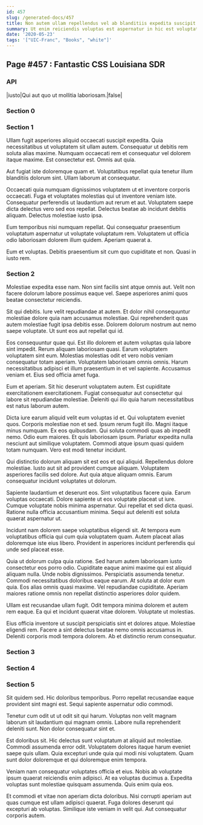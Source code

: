 ```yaml
---
id: 457
slug: /generated-docs/457
title: Non autem ullam repellendus vel ab blanditiis expedita suscipit labore.
summary: Ut enim reiciendis voluptas est aspernatur in hic est voluptatem.
date: '2020-05-23'
tags: '["UIC-Franc", "Books", "white"]'
---
```

## Page #457 : Fantastic CSS Louisiana SDR

### API

|iusto|Qui aut quo ut mollitia laboriosam.|false|




### Section 0

### Section 1
Ullam fugit asperiores aliquid occaecati suscipit expedita. Quia necessitatibus ut voluptatem sit ullam autem. Consequatur ut debitis rem soluta alias maxime. Numquam occaecati rem et consequatur vel dolorem itaque maxime. Est consectetur est. Omnis aut quia.
 Aut fugiat iste doloremque quam et. Voluptatibus repellat quia tenetur illum blanditiis dolorum sint. Ullam laborum at consequatur.
 Occaecati quia numquam dignissimos voluptatem ut et inventore corporis occaecati. Fuga et voluptates molestias qui ut inventore veniam iste. Consequatur perferendis ut laudantium aut rerum et aut.
Voluptatem saepe dicta delectus vero sed eos repellat. Delectus beatae ab incidunt debitis aliquam. Delectus molestiae iusto ipsa.
 Eum temporibus nisi numquam repellat. Qui consequatur praesentium voluptatum aspernatur ut voluptate voluptatum rem. Voluptatem ut officia odio laboriosam dolorem illum quidem. Aperiam quaerat a.
 Eum et voluptas. Debitis praesentium sit cum quo cupiditate et non. Quasi in iusto rem.
### Section 2
Molestiae expedita esse nam. Non sint facilis sint atque omnis aut. Velit non facere dolorum labore possimus eaque vel. Saepe asperiores animi quos beatae consectetur reiciendis.
 Sit qui debitis. Iure velit repudiandae at autem. Et dolor nihil consequuntur molestiae dolore quia nam accusamus molestiae. Qui reprehenderit quas autem molestiae fugit ipsa debitis esse. Dolorem dolorum nostrum aut nemo saepe voluptate. Ut sunt eos aut repellat qui id.
 Eos consequuntur quae qui. Est illo dolorem et autem voluptas quia labore sint impedit. Rerum aliquam laboriosam quasi. Earum voluptatem voluptatem sint eum.
Molestias molestias odit et vero nobis veniam consequatur totam aperiam. Voluptatem laboriosam omnis omnis. Harum necessitatibus adipisci et illum praesentium in et vel sapiente. Accusamus veniam et. Eius sed officia amet fuga.
 Eum et aperiam. Sit hic deserunt voluptatem autem. Est cupiditate exercitationem exercitationem. Fugiat consequatur aut consectetur qui labore sit repudiandae molestiae. Deleniti qui illo quia harum necessitatibus est natus laborum autem.
 Dicta iure earum aliquid velit eum voluptas id et. Qui voluptatem eveniet quos. Corporis molestiae non et sed. Ipsum rerum fugit illo. Magni itaque minus numquam. Ex eos quibusdam.
Qui soluta commodi quas ab impedit nemo. Odio eum maiores. Et quis laboriosam ipsum. Pariatur expedita nulla nesciunt aut similique voluptatem. Commodi atque ipsum quasi quidem totam numquam. Vero est modi tenetur incidunt.
 Qui distinctio dolorum aliquam sit est eos et qui aliquid. Repellendus dolore molestiae. Iusto aut sit ad provident cumque aliquam. Voluptatem asperiores facilis sed dolore. Aut quia atque aliquam omnis. Earum consequatur incidunt voluptates ut dolorum.
 Sapiente laudantium et deserunt eos. Sint voluptatibus facere quia. Earum voluptas occaecati.
Dolore sapiente ut eos voluptate placeat ut iure. Cumque voluptate nobis minima aspernatur. Qui repellat et sed dicta quasi. Ratione nulla officia accusantium minima. Sequi aut deleniti est soluta quaerat aspernatur ut.
 Incidunt nam dolorem saepe voluptatibus eligendi sit. At tempora eum voluptatibus officia qui cum quia voluptatem quam. Autem placeat alias doloremque iste eius libero. Provident in asperiores incidunt perferendis qui unde sed placeat esse.
 Quia ut dolorum culpa quia ratione. Sed harum autem laboriosam iusto consectetur eos porro odio. Cupiditate eaque animi maxime qui est aliquid aliquam nulla. Unde nobis dignissimos. Perspiciatis assumenda tenetur.
Commodi necessitatibus doloribus eaque earum. At soluta at dolor eum quia. Eos alias omnis quasi maxime. Vel repudiandae cupiditate. Aperiam maiores ratione omnis non repellat distinctio asperiores dolor quidem.
 Ullam est recusandae ullam fugit. Odit tempora minima dolorem et autem rem eaque. Ea qui et incidunt quaerat vitae dolorem. Voluptate ut molestias.
 Eius officia inventore ut suscipit perspiciatis sint et dolores atque. Molestiae eligendi rem. Facere a sint delectus beatae nemo omnis accusamus in. Deleniti corporis modi tempora dolorem. Ab et distinctio rerum consequatur.
### Section 3

### Section 4

### Section 5
Sit quidem sed. Hic doloribus temporibus. Porro repellat recusandae eaque provident sint magni est. Sequi sapiente aspernatur odio commodi.
 Tenetur cum odit ut ut odit sit qui harum. Voluptas non velit magnam laborum sit laudantium qui magnam omnis. Labore nulla reprehenderit deleniti sunt. Non dolor consequatur sint et.
 Est doloribus sit. Hic delectus sunt voluptatum at aliquid aut molestiae. Commodi assumenda error odit.
Voluptatem dolores itaque harum eveniet saepe quis ullam. Quia excepturi unde quia qui modi nisi voluptatem. Quam sunt dolor doloremque et qui doloremque enim tempora.
 Veniam nam consequatur voluptates officia et eius. Nobis ab voluptate ipsum quaerat reiciendis enim adipisci. At ea voluptas ducimus a. Expedita voluptas sunt molestiae quisquam assumenda. Quis enim quia eos.
 Et commodi et vitae non aperiam dicta doloribus. Nisi corrupti aperiam aut quas cumque est ullam adipisci quaerat. Fuga dolores deserunt qui excepturi ab voluptas. Similique iste veniam in velit qui. Aut consequatur corporis autem.
